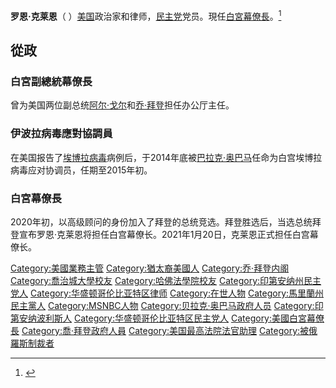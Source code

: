 {{Expand language|1=en}}
{{NoteTA
|G1=PresidentsUS
}}
'''罗恩·克莱恩'''（{{lang-en|Ronald A. Klain}}  {{bd|1961年|8月8日||}}）[[美国|美国]]政治家和律师，[[民主党_(美国)|民主党]]党员。現任[[白宮幕僚長|白宮幕僚長]]。<ref>{{Cite web|title=11月18日译名发布:Ron Klain|url=https://www.cankaoxiaoxi.com/ym/20201118/2424993.shtml|publisher=参考消息|language=zh|access-date=2021-05-25|archive-date=2021-05-25|archive-url=https://web.archive.org/web/20210525040839/https://www.cankaoxiaoxi.com/ym/20201118/2424993.shtml|dead-url=no}}</ref>

{{Infobox officeholder|birthdate={{birth date and age|1961|8|8}}|spouse={{link-en|Monica Medina}}|vicepresident2=[[乔·拜登|乔·拜登]]|term_start3=1995年11月1日|term_start2=2009年1月20日|term_start1=2014年10月22日|term_start=2021年1月20日|term_end3=1999年8月3日|term_end2=2011年1月14日|term_end1=2015年2月15日|successor3={{link-en|Charles Burson}}|successor2={{link-en|Bruce Reed|Bruce Reed (political operative)}}|successor1=''职位废除''|successor=|president1=[[贝拉克·奥巴马|贝拉克·奥巴马]]|birthplace=[[美国|美国]][[印第安纳州|印第安纳州]][[印第安纳波利斯|印第安纳波利斯]]市|president=[[乔·拜登|乔·拜登]]|predecessor3={{link-en|Jack Quinn|Jack Quinn (lawyer)}}|predecessor2={{link-en|David Addington}}|predecessor1=''职位建立''|predecessor=[[马克·米道斯|马克·米道斯]]|party={{DP}}|office2={{link-en|副总统幕僚长|Chief of Staff to the Vice President of the United States}}|office1={{link-en|埃博拉病毒应对协调员|Ebola_virus_cases_in_the_United_States#Ebola_response_coordinator}}|office=第30任[[白宫幕僚长|白宫幕僚长]]|name=罗恩·克莱恩 <br/>Ron Klain|image=Ron Klain, White House Chief of Staff.jpg |deputy={{link-en|Jen O'Malley Dillon|Jen O'Malley Dillon}}|children=3|vicepresident3=[[阿尔·戈尔|阿尔·戈尔]]}}

==從政==

===白宮副總統幕僚長===
曾为美国两位副总统[[阿尔·戈尔|阿尔·戈尔]]和[[乔·拜登|乔·拜登]]担任办公厅主任。

===伊波拉病毒應對協調員===

在美国报告了[[埃博拉病毒|埃博拉病毒]]病例后，于2014年底被[[巴拉克·奥巴马|巴拉克·奥巴马]]任命为白宫埃博拉病毒应对协调员，任期至2015年初。

===白宮幕僚長===

2020年初，以高级顾问的身份加入了拜登的总统竞选。拜登胜选后，当选总统拜登宣布罗恩·克莱恩将担任白宫幕僚长。2021年1月20日，克莱恩正式担任白宫幕僚长。

{{拜登内阁}}
{{DEFAULTSORT: Klain, Ronald}}
[[Category:美國業務主管|Category:美國業務主管]]
[[Category:猶太裔美國人|Category:猶太裔美國人]]
[[Category:乔·拜登内阁|Category:乔·拜登内阁]]
[[Category:喬治城大學校友|Category:喬治城大學校友]]
[[Category:哈佛法學院校友|Category:哈佛法學院校友]]
[[Category:印第安纳州民主党人|Category:印第安纳州民主党人]]
[[Category:华盛顿哥伦比亚特区律师|Category:华盛顿哥伦比亚特区律师]]
[[Category:在世人物|Category:在世人物]]
[[Category:馬里蘭州民主黨人|Category:馬里蘭州民主黨人]]
[[Category:MSNBC人物|Category:MSNBC人物]]
[[Category:贝拉克·奥巴马政府人员|Category:贝拉克·奥巴马政府人员]]
[[Category:印第安纳波利斯人|Category:印第安纳波利斯人]]
[[Category:华盛顿哥伦比亚特区民主党人|Category:华盛顿哥伦比亚特区民主党人]]
[[Category:美國白宮幕僚長|Category:美國白宮幕僚長]]
[[Category:喬·拜登政府人員|Category:喬·拜登政府人員]]
[[Category:美国最高法院法官助理|Category:美国最高法院法官助理]]
[[Category:被俄羅斯制裁者|Category:被俄羅斯制裁者]]